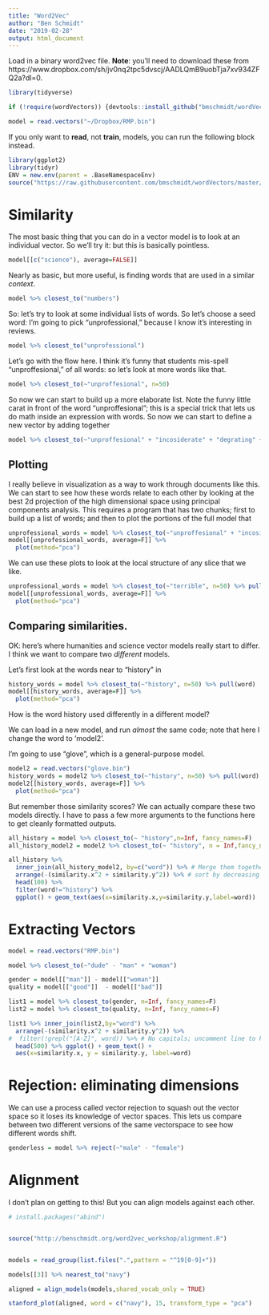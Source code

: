 ```yaml
---
title: "Word2Vec"
author: "Ben Schmidt"
date: "2019-02-28"
output: html_document
---
```



Load in a binary word2vec file. **Note**: you'll need to download these from https://www.dropbox.com/sh/jv0nq2tpc5dvscj/AADLQmB9uobTja7xv934ZFQ2a?dl=0.

```r
library(tidyverse)

if (!require(wordVectors)) {devtools::install_github("bmschmidt/wordVectors")}

model = read.vectors("~/Dropbox/RMP.bin")
```


If you only want to **read**, not **train**, models, you can run the following block instead.

```r
library(ggplot2)
library(tidyr)
ENV = new.env(parent = .BaseNamespaceEnv)
source("https://raw.githubusercontent.com/bmschmidt/wordVectors/master/R/matrixFunctions.R",local = ENV)
```

# Similarity

The most basic thing that you can do in a vector model is to look at an individual vector. So we'll try it: but this is basically pointless.

```r
model[[c("science"), average=FALSE]]
```

Nearly as basic, but more useful, is finding words that are used in a similar *context*.

```r
model %>% closest_to("numbers")
```

So: let's try to look at some individual lists of words. So let's choose a seed word: I'm going to pick "unprofessional," because I know it's interesting in reviews.

```r
model %>% closest_to("unprofessional")
```


Let's go with the flow here. I think it's funny that students mis-spell "unproffesional," of all words: so let's look at more words like that.
```r
model %>% closest_to(~"unproffesional", n=50)
```


So now we can start to build up a more elaborate list. Note the funny little carat in front of the word "unproffesional"; this is a special trick that lets us do math inside an expression with words. So now we can start to define a new vector by adding together 

```r
model %>% closest_to(~"unproffesional" + "incosiderate" + "degrating" + "disrespectfull" + "beligerant", n=50)
```

## Plotting

I really believe in visualization as a way to work through documents like this. We can start to see how these words relate to each other by looking at the best 2d projection of the high dimensional space using principal components analysis. This requires a program that has two chunks; first to build up a list of words; and then to
plot the portions of the full model that 

```r
unprofessional_words = model %>% closest_to(~"unproffesional" + "incosiderate" + "degrating" + "disrespectfull" + "beligerant", n=50) %>% pull(word)
model[[unprofessional_words, average=F]] %>% 
  plot(method="pca")
```


We can use these plots to look at the local structure of any slice that we like.

```r
unprofessional_words = model %>% closest_to(~"terrible", n=50) %>% pull(word)
model[[unprofessional_words, average=F]] %>% 
  plot(method="pca")
```


## Comparing similarities.

OK: here's where humanities and science vector models really start to differ. I think we want to compare two *different* models.

Let's first look at the words near to "history" in 
```r
history_words = model %>% closest_to(~"history", n=50) %>% pull(word)
model[[history_words, average=F]] %>% 
  plot(method="pca")
```

How is the word history used differently in a different model?

We can load in a new model, and run *almost* the same code; note that here I change the word to 'model2'. 

I'm going to use "glove", which is a general-purpose model.

```r
model2 = read.vectors("glove.bin")
history_words = model2 %>% closest_to(~"history", n=50) %>% pull(word)
model2[[history_words, average=F]] %>% 
  plot(method="pca")
```

But remember those similarity scores? We can actually compare these two models directly. I have to pass a few more arguments to the functions here to get cleanly formatted outputs.

```r
all_history = model %>% closest_to(~ "history",n=Inf, fancy_names=F)
all_history_model2 = model2 %>% closest_to(~ "history", n = Inf,fancy_names=F)

all_history %>% 
  inner_join(all_history_model2, by=c("word")) %>% # Merge them together
  arrange(-(similarity.x^2 + similarity.y^2)) %>% # sort by decreasing size of the combined similarities
  head(100) %>%
  filter(word!="history") %>%
  ggplot() + geom_text(aes(x=similarity.x,y=similarity.y,label=word))  

```


# Extracting Vectors

```r
model = read.vectors("RMP.bin")

model %>% closest_to(~"dude" - "man" + "woman")

```


```r
gender = model[["man"]] - model[["woman"]]
quality = model[["good"]]  - model[["bad"]]

list1 = model %>% closest_to(gender, n=Inf, fancy_names=F)
list2 = model %>% closest_to(quality, n=Inf, fancy_names=F)

list1 %>% inner_join(list2,by="word") %>%
  arrange(-(similarity.x^2 + similarity.y^2)) %>%
#  filter(!grepl("[A-Z]", word)) %>% # No capitals; uncomment line to keep it.
  head(500) %>% ggplot() + geom_text() + 
  aes(x=similarity.x, y = similarity.y, label=word)


```


# Rejection: eliminating dimensions

We can use a process called vector rejection to squash out the vector space so it loses its knowledge of vector spaces. This lets us compare between two different versions of the same vectorspace to see how different words shift.

```r
genderless = model %>% reject(~"male" - "female")
```


# Alignment

I don't plan on getting to this! But you can align models against each other.

```r
# install.packages("abind")


source("http://benschmidt.org/word2vec_workshop/alignment.R")


models = read_group(list.files(".",pattern = "^19[0-9]+"))

models[[3]] %>% nearest_to("navy")

aligned = align_models(models,shared_vocab_only = TRUE)

stanford_plot(aligned, word = c("navy"), 15, transform_type = "pca")

```